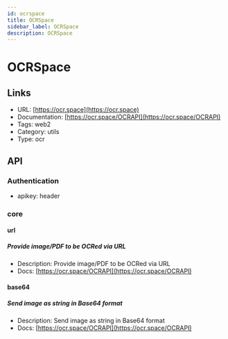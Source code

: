 ```yaml
---
id: ocrspace
title: OCRSpace
sidebar_label: OCRSpace
description: OCRSpace
---
```


# OCRSpace

## Links

* URL: [https://ocr.space](https://ocr.space)
* Documentation: [https://ocr.space/OCRAPI](https://ocr.space/OCRAPI)
* Tags: web2
* Category: utils
* Type: ocr

## API

### Authentication

* apikey: header

### core

#### url

##### Provide image/PDF to be OCRed via URL

* Description: Provide image/PDF to be OCRed via URL
* Docs: [https://ocr.space/OCRAPI](https://ocr.space/OCRAPI)

#### base64

##### Send image as string in Base64 format

* Description: Send image as string in Base64 format
* Docs: [https://ocr.space/OCRAPI](https://ocr.space/OCRAPI)
